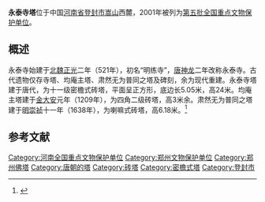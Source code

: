 {{coord|34|31|20|N|112|58|32|E|display=title|scale:10000}}
{{文物保护单位
| 级别 = 全国
| 名称 = 永泰寺塔
| 图片 = 登封永泰寺塔.jpg
| 所在 = [[河南省|河南省]][[登封市|登封市]]
| 分类 = 古建筑
| 时代 = [[唐朝|唐]]
| 编号 = [[第五批全国重点文物保护单位|第五批]]第355项
| 登录 = 2001年6月25日
}}
'''永泰寺塔'''位于中国[[河南省|河南省]][[登封市|登封市]][[嵩山|嵩山]]西麓，2001年被列为[[第五批全国重点文物保护单位|第五批全国重点文物保护单位]]。

== 概述 ==
永泰寺始建于[[北魏|北魏]][[正光|正光]]二年（521年），初名“明练寺”，[[唐朝|唐]][[神龙|神龙]]二年改称永泰寺。古代遗物仅存寺塔、均庵主塔、肃然无为普同之塔及碑刻，余为现代重建。永泰寺塔建于唐代，为十一级密檐式砖塔，平面呈正方形，底边长5.05米，高24米。均庵主塔建于[[金朝|金]][[大安_(金朝)|大安]]元年（1209年），为四角二级砖塔，高3米余。肃然无为普同之塔建于[[明朝|明]][[崇祯|崇祯]]十一年（1638年），为喇嘛式砖塔，高6.18米。<ref>{{Cite book |title=全国重点文物保护单位·第一至第五批·第Ⅱ卷 |publisher=文物出版社 |year=2004 |isbn=7-5010-1525-2 |pages=418 }}</ref>

==参考文献==
{{reflist|2}}

{{河南全国重点文物保护单位}}

{{DEFAULTSORT:Yong}}
[[Category:河南全国重点文物保护单位|Category:河南全国重点文物保护单位]]
[[Category:郑州文物保护单位|Category:郑州文物保护单位]]
[[Category:郑州佛塔|Category:郑州佛塔]]
[[Category:唐朝的塔|Category:唐朝的塔]]
[[Category:砖塔|Category:砖塔]]
[[Category:密檐式塔|Category:密檐式塔]]
[[Category:登封市|Category:登封市]]